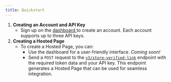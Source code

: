 ```yaml
---
title: Quickstart
---
```


1. **Creating an Account and API Key**
   * Sign up on the [dashboard ](https://dashboard.aarc.xyz/signup)to create an account. Each account supports up to three API keys.
2. **Creating a Hosted Page**
   * To create a Hosted Page, you can:
     * Use the dashboard for a user-friendly interface. _Coming soon!_
     * Send a `POST` request to the [`v3/store-verified-link`](../execution-api/endpoints/store-verified-link) endpoint with the required token data and your API key. This endpoint generates a Hosted Page that can be used for seamless integration.